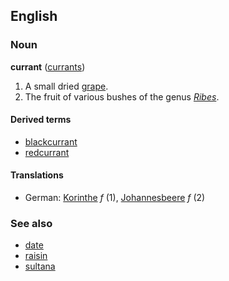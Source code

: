 ==English==
===Noun===
'''currant''' ([[currants]])

# A small dried [[grape]].
# The fruit of various bushes of the genus ''[[Ribes]]''.

====Derived terms====
*[[blackcurrant]]
*[[redcurrant]]

====Translations====
*German:  [[Korinthe]] ''f'' (1), [[Johannesbeere]] ''f'' (2)

===See also===
*[[date]]
*[[raisin]]
*[[sultana]]